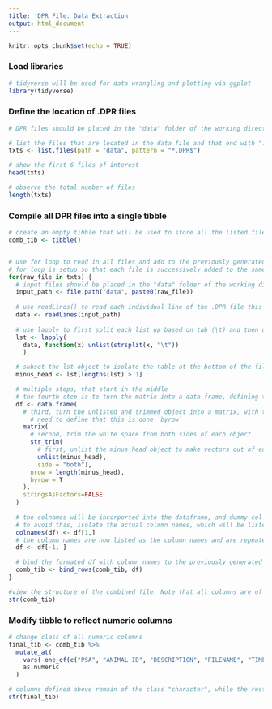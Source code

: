 ```yaml
---
title: 'DPR File: Data Extraction'
output: html_document
---
```


```r
knitr::opts_chunk$set(echo = TRUE)
```

### Load libraries
```r
# tidyverse will be used for data wrangling and plotting via ggplot
library(tidyverse)
```

### Define the location of .DPR files
```r
# DPR files should be placed in the "data" folder of the working directory

# list the files that are located in the data file and that end with ".DPR"
txts <- list.files(path = "data", pattern = "*.DPR$")

# show the first 6 files of interest
head(txts)

# observe the total number of files 
length(txts)
```

### Compile all DPR files into a single tibble
```r
# create an empty tibble that will be used to store all the listed files
comb_tib <- tibble()


# use for loop to read in all files and add to the previously generated tibble
# for loop is setup so that each file is successively added to the same tibble
for(raw_file in txts) {
  # input files should be placed in the "data" folder of the working directory
  input_path <- file.path("data", paste0(raw_file))
  
  # use readLines() to read each individual line of the .DPR file this will create a list for each line of the file
  data <- readLines(input_path)
  
  # use lapply to first split each list up based on tab (\t) and then unlist each object
  lst <- lapply(
    data, function(x) unlist(strsplit(x, "\t"))
    )

  # subset the lst object to isolate the table at the bottom of the file, which will be any list object that that has a length greater than one...everything wil a length less than one is the heading and is not needed
  minus_head <- lst[lengths(lst) > 1]

  # multiple steps, that start in the middle
  # the fourth step is to turn the matrix into a data frame, defining that strings should not be coerced into factors
  df <- data.frame(
    # third, turn the unlisted and trimmed object into a matrix, with the number of rows being the length of the minus_head
      # need to define that this is done `byrow`
    matrix(
      # second, trim the white space from both sides of each object
      str_trim(
        # first, unlist the minus_head object to make vectors out of each list object
        unlist(minus_head), 
        side = "both"),
      nrow = length(minus_head), 
      byrow = T
    ),
    stringsAsFactors=FALSE
  )
  
  # the colnames will be incorported into the dataframe, and dummy col names will be automatically generate
  # to avoid this, isolate the actual column names, which will be listed in the first row and assign theses as the colnames()
  colnames(df) <- df[1,]
  # the column names are now listed as the column names and are repeated in the first row, so drop the first row
  df <- df[-1, ]

  # bind the formated df with column names to the previously generated tibble -- comb_tib
  comb_tib <- bind_rows(comb_tib, df)
}
```

```r
#view the structure of the combined file. Note that all columns are of the type - "character"
str(comb_tib)
```

### Modify tibble to reflect numeric columns
```r
# change class of all numeric columns
final_tib <- comb_tib %>% 
  mutate_at(
    vars(-one_of(c("PSA", "ANIMAL ID", "DESCRIPTION", "FILENAME", "TIME", "DATE", "USER ID"))),
    as.numeric
  )
```

```r
# columns defined above remain of the class "character", while the rest are turned to numeric
str(final_tib)
```

